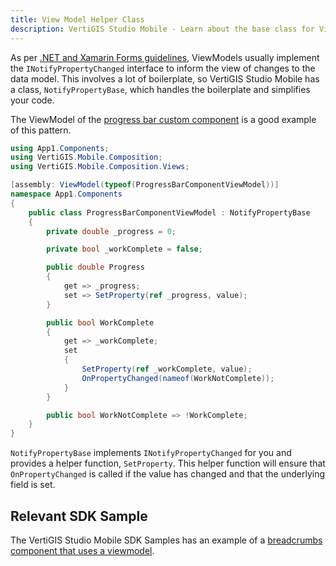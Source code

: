 ```yaml
---
title: View Model Helper Class
description: VertiGIS Studio Mobile - Learn about the base class for ViewModels in mobile, NotifyPropertyBase
---
```


As per [.NET and Xamarin Forms guidelines](https://docs.microsoft.com/en-us/xamarin/xamarin-forms/xaml/xaml-basics/data-bindings-to-mvvm#a-simple-viewmodel), ViewModels usually implement the `INotifyPropertyChanged` interface to inform the view of changes to the data model. This involves a lot of boilerplate, so VertiGIS Studio Mobile has a class, `NotifyPropertyBase`, which handles the boilerplate and simplifies your code.

The ViewModel of the [progress bar custom component](tutorial-implement-component-with-ui.mdx#example-progress-bar) is a good example of this pattern.

```cs
using App1.Components;
using VertiGIS.Mobile.Composition;
using VertiGIS.Mobile.Composition.Views;

[assembly: ViewModel(typeof(ProgressBarComponentViewModel))]
namespace App1.Components
{
    public class ProgressBarComponentViewModel : NotifyPropertyBase
    {
        private double _progress = 0;

        private bool _workComplete = false;

        public double Progress
        {
            get => _progress;
            set => SetProperty(ref _progress, value);
        }

        public bool WorkComplete
        {
            get => _workComplete;
            set
            {
                SetProperty(ref _workComplete, value);
                OnPropertyChanged(nameof(WorkNotComplete));
            }
        }

        public bool WorkNotComplete => !WorkComplete;
    }
}
```

`NotifyPropertyBase` implements `INotifyPropertyChanged` for you and provides a helper function, `SetProperty`. This helper function will ensure that `OnPropertyChanged` is called if the value has changed and that the underlying field is set.

## Relevant SDK Sample

The VertiGIS Studio Mobile SDK Samples has an example of a [breadcrumbs component that uses a viewmodel](https://github.com/geocortex/vertigis-mobile-samples/tree/master/Geocortex.Mobile.Samples/Geocortex.Mobile.Samples/Samples/CustomSamples/BreadCrumbs).
